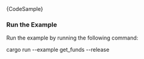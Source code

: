 
<DotEnvWarning />

<CodeBlock className="language-rust">
  {CodeSample}
</CodeBlock>

### Run the Example

Run the example by running the following command:

<CodeBlock className="language-bash">
    cargo run --example get_funds --release
</CodeBlock>